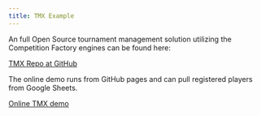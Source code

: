 ```yaml
---
title: TMX Example
---
```


An full Open Source tournament management solution utilizing the Competition Factory engines can be found here:

[TMX Repo at GitHub](https://github.com/CourtHive/TMX)

The online demo runs from GitHub pages and can pull registered players from Google Sheets.

[Online TMX demo](https://courthive.github.io/TMX)
